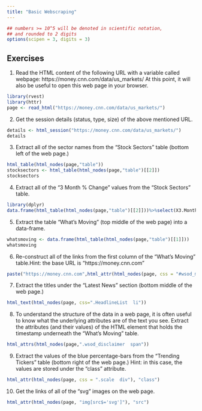 ```yaml
---
title: "Basic Webscraping"
---
```


<style type="text/css">
.table {

    width: 80%;
    margin-left:10%; 
    margin-right:10%;
}
</style>
```r
## numbers >= 10^5 will be denoted in scientific notation,
## and rounded to 2 digits
options(scipen = 3, digits = 3)
```



## Exercises

1. Read the HTML content of the following URL with a variable called webpage: https://money.cnn.com/data/us_markets/ At this point, it will also be useful to open this web page in your browser.

```r
library(rvest)
library(httr)
page <- read_html("https://money.cnn.com/data/us_markets/")

```

2. Get the session details (status, type, size) of the above mentioned URL.
```r
details <- html_session("https://money.cnn.com/data/us_markets/")
details
```

3. Extract all of the sector names from the “Stock Sectors” table (bottom left of the web page.)
```r
html_table(html_nodes(page,"table"))
stocksectors <- html_table(html_nodes(page,"table")[[2]])
stocksectors

```

4. Extract all of the “3 Month % Change” values from the “Stock Sectors” table.
```r
library(dplyr)
data.frame(html_table(html_nodes(page,"table")[[2]]))%>%select(X3.Month...Change)
```

5. Extract the table “What’s Moving” (top middle of the web page) into a data-frame.
```r
whatsmoving <- data.frame(html_table(html_nodes(page,"table")[[1]]))
whatsmoving
```

6. Re-construct all of the links from the first column of the “What’s Moving” table.Hint: the base URL is “https://money.cnn.com”
```r
paste("https://money.cnn.com",html_attr(html_nodes(page, css = "#wsod_marketMoversContainer .wsod_symbol"), "href"))

```


7. Extract the titles under the “Latest News” section (bottom middle of the web page.)
```r
html_text(html_nodes(page, css=".HeadlineList  li"))
```

8. To understand the structure of the data in a web page, it is often useful to know what the underlying attributes are of the text you see.
Extract the attributes (and their values) of the HTML element that holds the timestamp underneath the “What’s Moving” table.
```r

html_attrs(html_nodes(page,".wsod_disclaimer  span"))


```

9. Extract the values of the blue percentage-bars from the “Trending Tickers” table (bottom right of the web page.)
Hint: in this case, the values are stored under the “class” attribute.
```r

html_attr(html_nodes(page, css = ".scale  div"), "class")

```

10. Get the links of all of the “svg” images on the web page.
```r
html_attr(html_nodes(page, "img[src$='svg']"), "src")
```

